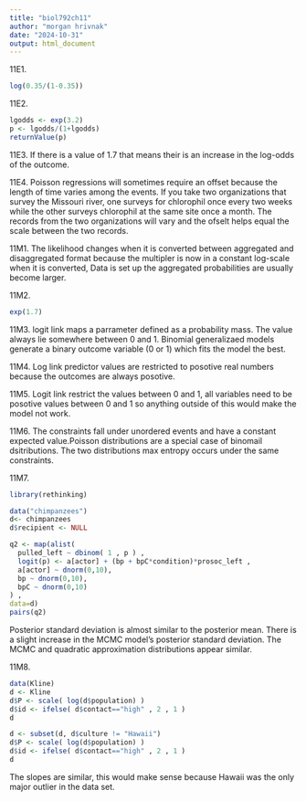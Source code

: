 ---
title: "biol792ch11"
author: "morgan hrivnak"
date: "2024-10-31"
output: html_document
---

11E1.
```{r}
log(0.35/(1-0.35))
```
11E2. 
```{r}
lgodds <- exp(3.2)
p <- lgodds/(1+lgodds)
returnValue(p)
```
11E3.
If there is a value of 1.7 that means their is an increase in the log-odds of the outcome.

11E4. 
Poisson regressions will sometimes require an offset because the length of time varies among the events. If you take two organizations that survey the Missouri river, one surveys for chlorophil once every two weeks while the other surveys chlorophil at the same site once a month. The records from the two organizations will vary and the ofselt helps equal the scale between the two records.  

11M1. 
The likelihood changes when it is converted between aggregated and disaggregated format because the multipler is now in a constant log-scale when it is converted, Data is set up the aggregated probabilities are usually become larger.

11M2. 
```{r}
exp(1.7)
```

11M3. 
logit link maps a parrameter defined as a probability mass. The value always lie somewhere between 0 and 1. Binomial generalizaed models generate a binary outcome variable (0 or 1) which fits the model the best.

11M4. 
Log link predictor values are restricted to posotive real numbers because the outcomes are always posotive.

11M5.
Logit link restrict the values between 0 and 1, all variables need to be posotive values  between 0 and 1 so anything outside of this would make the model not work.

11M6. 
The constraints fall under unordered events and have a constant expected value.Poisson distributions are a special case of binomail dsitributions. The two distributions max entropy occurs under the same constraints.

11M7.
```{r}
library(rethinking)

data("chimpanzees")
d<- chimpanzees
d$recipient <- NULL

q2 <- map(alist(
  pulled_left ~ dbinom( 1 , p ) ,
  logit(p) <- a[actor] + (bp + bpC*condition)*prosoc_left ,
  a[actor] ~ dnorm(0,10),
  bp ~ dnorm(0,10),
  bpC ~ dnorm(0,10)
) ,
data=d)
pairs(q2)

```
Posterior standard deviation is almost similar to the posterior mean. There is a slight increase in the MCMC model's posterior standard deviation. The MCMC and quadratic approximation distributions appear similar.

11M8. 
```{r}
data(Kline)
d <- Kline
d$P <- scale( log(d$population) )
d$id <- ifelse( d$contact=="high" , 2 , 1 )
d
```
```{r}
d <- subset(d, d$culture != "Hawaii")
d$P <- scale( log(d$population) )
d$id <- ifelse( d$contact=="high" , 2 , 1 )
d
```
The slopes are similar, this would make sense because Hawaii was the only major outlier in the data set.






